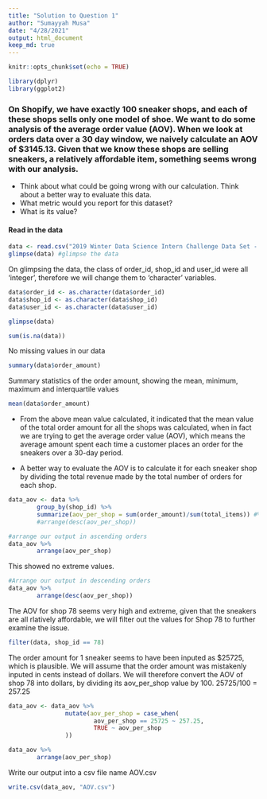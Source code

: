 ```yaml
---
title: "Solution to Question 1"
author: "Sumayyah Musa"
date: "4/28/2021"
output: html_document
keep_md: true
---
```


```r
knitr::opts_chunk$set(echo = TRUE)

library(dplyr)
library(ggplot2)
```

### On Shopify, we have exactly 100 sneaker shops, and each of these shops sells only one model of shoe. We want to do some analysis of the average order value (AOV). When we look at orders data over a 30 day window, we naively calculate an AOV of $3145.13. Given that we know these shops are selling sneakers, a relatively affordable item, something seems wrong with our analysis. 

* Think about what could be going wrong with our calculation. Think about a better way to evaluate this data. 
* What metric would you report for this dataset?
* What is its value?

#### Read in the data

```r
data <- read.csv("2019 Winter Data Science Intern Challenge Data Set - Sheet1.csv")
glimpse(data) #glimpse the data
```

On glimpsing the data, the class of order_id, shop_id and user_id were all 'integer', therefore we will change them to 'character' variables.

```r
data$order_id <- as.character(data$order_id)
data$shop_id <- as.character(data$shop_id)
data$user_id <- as.character(data$user_id)

glimpse(data)
```

```r
sum(is.na(data))
```

No missing values in our data

```r
summary(data$order_amount)
```

Summary statistics of the order amount, showing the mean, minimum, maximum and interquartile values

```r
mean(data$order_amount)
```

* From the above mean value calculated, it indicated that the mean value of the total order amount for all the shops was calculated, when in fact we are trying to get the average order value (AOV), which means the average amount spent each time a customer places an order for the sneakers over a 30-day period.

* A better way to evaluate the AOV is to calculate it for each sneaker shop by dividing the total revenue made by the total number of orders for each shop.

```r
data_aov <- data %>%
        group_by(shop_id) %>%
        summarize(aov_per_shop = sum(order_amount)/sum(total_items)) #%>%
        #arrange(desc(aov_per_shop))
```


```r
#arrange our output in ascending orders
data_aov %>%
        arrange(aov_per_shop)
```

This showed no extreme values.

```r
#Arrange our output in descending orders
data_aov %>%
        arrange(desc(aov_per_shop))
```

The AOV for shop 78 seems very high and extreme, given that the sneakers are all rlatively affordable, we will filter out the values for Shop 78 to further examine the issue.

```r
filter(data, shop_id == 78) 
```

The order amount for 1 sneaker seems to have been inputed as $25725, which is plausible. We will assume that the order amount was mistakenly inputed in cents instead of dollars. We will therefore convert the AOV of shop 78 into dollars, by dividing its aov_per_shop value by 100. 25725/100 = 257.25

```r
data_aov <- data_aov %>% 
                mutate(aov_per_shop = case_when(
                        aov_per_shop == 25725 ~ 257.25,
                        TRUE ~ aov_per_shop
                ))
```


```r
data_aov %>%
        arrange(aov_per_shop)
```

Write our output into a csv file name AOV.csv

```r
write.csv(data_aov, "AOV.csv")
```













